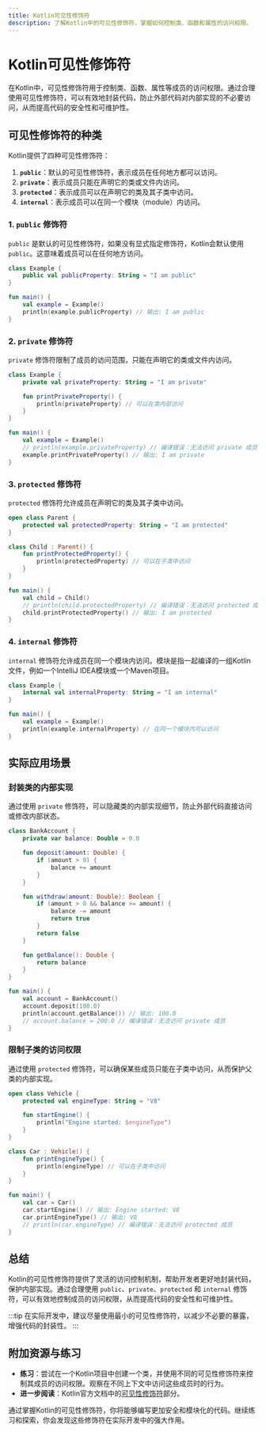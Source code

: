 ```yaml
---
title: Kotlin可见性修饰符
description: 了解Kotlin中的可见性修饰符，掌握如何控制类、函数和属性的访问权限。
---
```


# Kotlin可见性修饰符

在Kotlin中，可见性修饰符用于控制类、函数、属性等成员的访问权限。通过合理使用可见性修饰符，可以有效地封装代码，防止外部代码对内部实现的不必要访问，从而提高代码的安全性和可维护性。

## 可见性修饰符的种类

Kotlin提供了四种可见性修饰符：

1. **`public`**：默认的可见性修饰符，表示成员在任何地方都可以访问。
2. **`private`**：表示成员只能在声明它的类或文件内访问。
3. **`protected`**：表示成员可以在声明它的类及其子类中访问。
4. **`internal`**：表示成员可以在同一个模块（module）内访问。

### 1. `public` 修饰符

`public` 是默认的可见性修饰符，如果没有显式指定修饰符，Kotlin会默认使用 `public`。这意味着成员可以在任何地方访问。

```kotlin
class Example {
    public val publicProperty: String = "I am public"
}

fun main() {
    val example = Example()
    println(example.publicProperty) // 输出: I am public
}
```

### 2. `private` 修饰符

`private` 修饰符限制了成员的访问范围，只能在声明它的类或文件内访问。

```kotlin
class Example {
    private val privateProperty: String = "I am private"

    fun printPrivateProperty() {
        println(privateProperty) // 可以在类内部访问
    }
}

fun main() {
    val example = Example()
    // println(example.privateProperty) // 编译错误：无法访问 private 成员
    example.printPrivateProperty() // 输出: I am private
}
```

### 3. `protected` 修饰符

`protected` 修饰符允许成员在声明它的类及其子类中访问。

```kotlin
open class Parent {
    protected val protectedProperty: String = "I am protected"
}

class Child : Parent() {
    fun printProtectedProperty() {
        println(protectedProperty) // 可以在子类中访问
    }
}

fun main() {
    val child = Child()
    // println(child.protectedProperty) // 编译错误：无法访问 protected 成员
    child.printProtectedProperty() // 输出: I am protected
}
```

### 4. `internal` 修饰符

`internal` 修饰符允许成员在同一个模块内访问。模块是指一起编译的一组Kotlin文件，例如一个IntelliJ IDEA模块或一个Maven项目。

```kotlin
class Example {
    internal val internalProperty: String = "I am internal"
}

fun main() {
    val example = Example()
    println(example.internalProperty) // 在同一个模块内可以访问
}
```

## 实际应用场景

### 封装类的内部实现

通过使用 `private` 修饰符，可以隐藏类的内部实现细节，防止外部代码直接访问或修改内部状态。

```kotlin
class BankAccount {
    private var balance: Double = 0.0

    fun deposit(amount: Double) {
        if (amount > 0) {
            balance += amount
        }
    }

    fun withdraw(amount: Double): Boolean {
        if (amount > 0 && balance >= amount) {
            balance -= amount
            return true
        }
        return false
    }

    fun getBalance(): Double {
        return balance
    }
}

fun main() {
    val account = BankAccount()
    account.deposit(100.0)
    println(account.getBalance()) // 输出: 100.0
    // account.balance = 200.0 // 编译错误：无法访问 private 成员
}
```

### 限制子类的访问权限

通过使用 `protected` 修饰符，可以确保某些成员只能在子类中访问，从而保护父类的内部实现。

```kotlin
open class Vehicle {
    protected val engineType: String = "V8"

    fun startEngine() {
        println("Engine started: $engineType")
    }
}

class Car : Vehicle() {
    fun printEngineType() {
        println(engineType) // 可以在子类中访问
    }
}

fun main() {
    val car = Car()
    car.startEngine() // 输出: Engine started: V8
    car.printEngineType() // 输出: V8
    // println(car.engineType) // 编译错误：无法访问 protected 成员
}
```

## 总结

Kotlin的可见性修饰符提供了灵活的访问控制机制，帮助开发者更好地封装代码，保护内部实现。通过合理使用 `public`、`private`、`protected` 和 `internal` 修饰符，可以有效地控制成员的访问权限，从而提高代码的安全性和可维护性。

:::tip
在实际开发中，建议尽量使用最小的可见性修饰符，以减少不必要的暴露，增强代码的封装性。
:::

## 附加资源与练习

- **练习**：尝试在一个Kotlin项目中创建一个类，并使用不同的可见性修饰符来控制其成员的访问权限。观察在不同上下文中访问这些成员时的行为。
- **进一步阅读**：Kotlin官方文档中的[可见性修饰符](https://kotlinlang.org/docs/visibility-modifiers.html)部分。

通过掌握Kotlin的可见性修饰符，你将能够编写更加安全和模块化的代码。继续练习和探索，你会发现这些修饰符在实际开发中的强大作用。